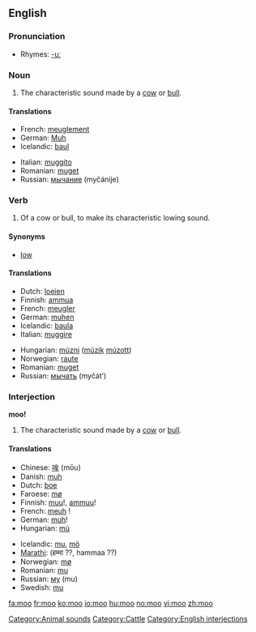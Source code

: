 {{see|MOO}}
==English==

===Pronunciation===
* Rhymes: [[Rhymes:English:-uː|-uː]]

===Noun===
{{en-noun}}

# The characteristic sound made by a [[cow]] or [[bull]].

====Translations====

{{trans-top|characteristic sound made by a cow or bull}}
* French: [[meuglement]] {{m}}
* German: [[Muh]] {{n}}
* Icelandic: [[baul]] {{n}}
{{trans-mid}}
* Italian: [[muggito]] {{m}}
* Romanian: [[muget]] {{n}}
* Russian: [[мычание]] (myčánije) {{n}}
{{trans-bottom}}

===Verb===
{{en-verb}}

# {{intransitive}} Of a cow or bull, to make its characteristic lowing sound.

====Synonyms====
* [[low]]

====Translations====
{{top}}
* Dutch: [[loeien]]
* Finnish: [[ammua]]
* French: [[meugler]]
* German: [[muhen]]
* Icelandic: [[baula]]
* Italian: [[muggire]]
{{mid}}
* Hungarian: [[múzni]] ([[múzik]] [[múzott]])
* Norwegian: [[raute]]
* Romanian: [[muget]]
* Russian: [[мычать]] (myčát’)
{{bottom}}

===Interjection===
'''moo!'''

# The characteristic sound made by a [[cow]] or [[bull]].

====Translations====
{{top}}
* Chinese: [[哞]] (mōu)
* Danish: [[muh]]
* Dutch: [[boe]]
* Faroese: [[mø]]
* Finnish: [[muu]]!, [[ammuu]]!
* French: [[meuh]]&nbsp;!
* German: [[muh]]!
* Hungarian: [[mú]]
{{mid}}
* Icelandic: [[mu]], [[mö]]
* [[Marathi]]: (हम्मा ??, hammaa ??)
* Norwegian: [[mø]]
* Romanian: [[mu]]
* Russian: [[му]] (mu)
* Swedish: [[mu]]
{{bottom}}

[[Category:Animal sounds]]
[[Category:Cattle]]
[[Category:English interjections]]

[[fa:moo]]
[[fr:moo]]
[[ko:moo]]
[[io:moo]]
[[hu:moo]]
[[no:moo]]
[[vi:moo]]
[[zh:moo]]